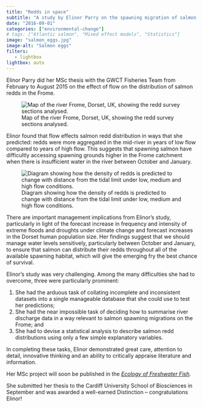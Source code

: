 ```yaml
---
title: "Redds in space"
subtitle: "A study by Elinor Parry on the spawning migration of salmon returning to the River Frome"
date: "2016-09-01"
categories: ["environmental-change"]
# tags: ["Atlantic salmon", "Mixed effect models", "Statistics"]
image: "salmon_eggs.jpg"
image-alt: "Salmon eggs"
filters:
   - lightbox
lightbox: auto
---
```


Elinor Parry did her MSc thesis with the GWCT Fisheries Team from February to August 2015 on the effect of flow on the distribution of salmon redds in the Frome.

![Map of the river Frome, Dorset, UK, showing the redd survey sections analysed.](Elinor_figure1.jpg)

Elinor found that flow effects salmon redd distribution in ways that she predicted: redds were more aggregated in the mid-river in years of low flow compared to years of high flow. This suggests that spawning salmon have difficultly accessing spawning grounds higher in the Frome catchment when there is insufficient water in the river between October and January.

![Diagram showing how the density of redds is predicted to change with distance from the tidal limit under low, medium and high flow conditions.](Elinor_figure2.jpg)

There are important management implications from Elinor's study, particularly in light of the forecast increase in frequency and intensity of extreme floods and droughts under climate change and forecast increases in the Dorset human population size. Her findings suggest that we should manage water levels sensitively, particularly between October and January, to ensure that salmon can distribute their redds throughout all of the available spawning habitat, which will give the emerging fry the best chance of survival.

Elinor's study was very challenging. Among the many difficulties she had to overcome, three were particularly prominent:

1.  She had the arduous task of collating incomplete and inconsistent datasets into a single manageable database that she could use to test her predictions;
2.  She had the near impossible task of deciding how to summarise river discharge data in a way relevant to salmon spawning migrations on the Frome; and
3.  She had to devise a statistical analysis to describe salmon redd distributions using only a few simple explanatory variables.

In completing these tasks, Elinor demonstrated great care, attention to detail, innovative thinking and an ability to critically appraise literature and information.

Her MSc project will soon be published in the [*Ecology of Freshwater Fish*](http://onlinelibrary.wiley.com/journal/10.1111/(ISSN)1600-0633).

She submitted her thesis to the Cardiff University School of Biosciences in September and was awarded a well-earned Distinction -- congratulations Elinor!
